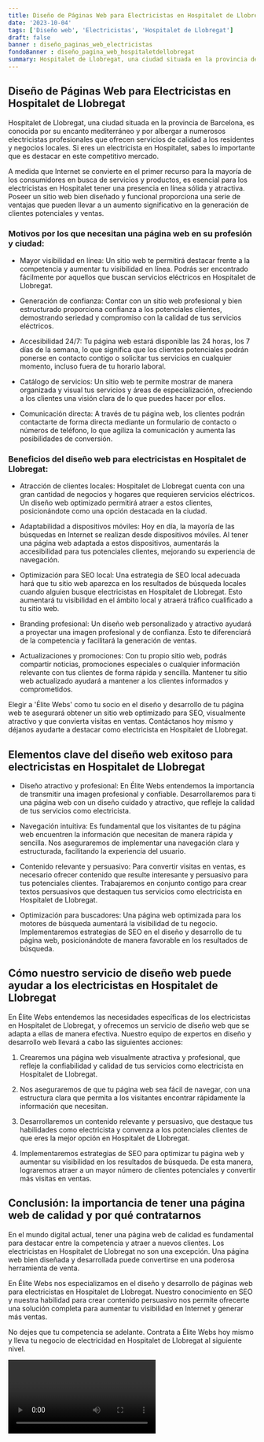 ```yaml
---
title: Diseño de Páginas Web para Electricistas en Hospitalet de Llobregat
date: '2023-10-04'
tags: ['Diseño web', 'Electricistas', 'Hospitalet de Llobregat']
draft: false
banner : diseño_paginas_web_electricistas
fondoBanner : diseño_pagina_web_hospitaletdellobregat
summary: Hospitalet de Llobregat, una ciudad situada en la provincia de Barcelona, es conocida por su encanto mediterráneo y por albergar a numerosos electricistas profesionales que ofrecen servicios de calidad a los residentes y negocios locales. Si eres un electricista en Hospitalet, sabes lo importante que es destacar en este competitivo mercado.
---
```


## Diseño de Páginas Web para Electricistas en Hospitalet de Llobregat

Hospitalet de Llobregat, una ciudad situada en la provincia de Barcelona, es conocida por su encanto mediterráneo y por albergar a numerosos electricistas profesionales que ofrecen servicios de calidad a los residentes y negocios locales. Si eres un electricista en Hospitalet, sabes lo importante que es destacar en este competitivo mercado.

A medida que Internet se convierte en el primer recurso para la mayoría de los consumidores en busca de servicios y productos, es esencial para los electricistas en Hospitalet tener una presencia en línea sólida y atractiva. Poseer un sitio web bien diseñado y funcional proporciona una serie de ventajas que pueden llevar a un aumento significativo en la generación de clientes potenciales y ventas.

### Motivos por los que necesitan una página web en su profesión y ciudad:

- Mayor visibilidad en línea: Un sitio web te permitirá destacar frente a la competencia y aumentar tu visibilidad en línea. Podrás ser encontrado fácilmente por aquellos que buscan servicios eléctricos en Hospitalet de Llobregat.

- Generación de confianza: Contar con un sitio web profesional y bien estructurado proporciona confianza a los potenciales clientes, demostrando seriedad y compromiso con la calidad de tus servicios eléctricos.

- Accesibilidad 24/7: Tu página web estará disponible las 24 horas, los 7 días de la semana, lo que significa que los clientes potenciales podrán ponerse en contacto contigo o solicitar tus servicios en cualquier momento, incluso fuera de tu horario laboral.

- Catálogo de servicios: Un sitio web te permite mostrar de manera organizada y visual tus servicios y áreas de especialización, ofreciendo a los clientes una visión clara de lo que puedes hacer por ellos.

- Comunicación directa: A través de tu página web, los clientes podrán contactarte de forma directa mediante un formulario de contacto o números de teléfono, lo que agiliza la comunicación y aumenta las posibilidades de conversión.

### Beneficios del diseño web para electricistas en Hospitalet de Llobregat:

- Atracción de clientes locales: Hospitalet de Llobregat cuenta con una gran cantidad de negocios y hogares que requieren servicios eléctricos. Un diseño web optimizado permitirá atraer a estos clientes, posicionándote como una opción destacada en la ciudad.

- Adaptabilidad a dispositivos móviles: Hoy en día, la mayoría de las búsquedas en Internet se realizan desde dispositivos móviles. Al tener una página web adaptada a estos dispositivos, aumentarás la accesibilidad para tus potenciales clientes, mejorando su experiencia de navegación.

- Optimización para SEO local: Una estrategia de SEO local adecuada hará que tu sitio web aparezca en los resultados de búsqueda locales cuando alguien busque electricistas en Hospitalet de Llobregat. Esto aumentará tu visibilidad en el ámbito local y atraerá tráfico cualificado a tu sitio web.

- Branding profesional: Un diseño web personalizado y atractivo ayudará a proyectar una imagen profesional y de confianza. Esto te diferenciará de la competencia y facilitará la generación de ventas.

- Actualizaciones y promociones: Con tu propio sitio web, podrás compartir noticias, promociones especiales o cualquier información relevante con tus clientes de forma rápida y sencilla. Mantener tu sitio web actualizado ayudará a mantener a los clientes informados y comprometidos.

Elegir a 'Élite Webs' como tu socio en el diseño y desarrollo de tu página web te asegurará obtener un sitio web optimizado para SEO, visualmente atractivo y que convierta visitas en ventas. Contáctanos hoy mismo y déjanos ayudarte a destacar como electricista en Hospitalet de Llobregat.

<GifSeo />

<Cta />

## Elementos clave del diseño web exitoso para electricistas en Hospitalet de Llobregat

- Diseño atractivo y profesional: En Élite Webs entendemos la importancia de transmitir una imagen profesional y confiable. Desarrollaremos para ti una página web con un diseño cuidado y atractivo, que refleje la calidad de tus servicios como electricista.

- Navegación intuitiva: Es fundamental que los visitantes de tu página web encuentren la información que necesitan de manera rápida y sencilla. Nos aseguraremos de implementar una navegación clara y estructurada, facilitando la experiencia del usuario.

- Contenido relevante y persuasivo: Para convertir visitas en ventas, es necesario ofrecer contenido que resulte interesante y persuasivo para tus potenciales clientes. Trabajaremos en conjunto contigo para crear textos persuasivos que destaquen tus servicios como electricista en Hospitalet de Llobregat.

- Optimización para buscadores: Una página web optimizada para los motores de búsqueda aumentará la visibilidad de tu negocio. Implementaremos estrategias de SEO en el diseño y desarrollo de tu página web, posicionándote de manera favorable en los resultados de búsqueda.

## Cómo nuestro servicio de diseño web puede ayudar a los electricistas en Hospitalet de Llobregat

En Élite Webs entendemos las necesidades específicas de los electricistas en Hospitalet de Llobregat, y ofrecemos un servicio de diseño web que se adapta a ellas de manera efectiva. Nuestro equipo de expertos en diseño y desarrollo web llevará a cabo las siguientes acciones:

1. Crearemos una página web visualmente atractiva y profesional, que refleje la confiabilidad y calidad de tus servicios como electricista en Hospitalet de Llobregat.

2. Nos aseguraremos de que tu página web sea fácil de navegar, con una estructura clara que permita a los visitantes encontrar rápidamente la información que necesitan.

3. Desarrollaremos un contenido relevante y persuasivo, que destaque tus habilidades como electricista y convenza a los potenciales clientes de que eres la mejor opción en Hospitalet de Llobregat.

4. Implementaremos estrategias de SEO para optimizar tu página web y aumentar su visibilidad en los resultados de búsqueda. De esta manera, lograremos atraer a un mayor número de clientes potenciales y convertir más visitas en ventas.

## Conclusión: la importancia de tener una página web de calidad y por qué contratarnos

En el mundo digital actual, tener una página web de calidad es fundamental para destacar entre la competencia y atraer a nuevos clientes. Los electricistas en Hospitalet de Llobregat no son una excepción. Una página web bien diseñada y desarrollada puede convertirse en una poderosa herramienta de venta.

En Élite Webs nos especializamos en el diseño y desarrollo de páginas web para electricistas en Hospitalet de Llobregat. Nuestro conocimiento en SEO y nuestra habilidad para crear contenido persuasivo nos permite ofrecerte una solución completa para aumentar tu visibilidad en Internet y generar más ventas.

No dejes que tu competencia se adelante. Contrata a Élite Webs hoy mismo y lleva tu negocio de electricidad en Hospitalet de Llobregat al siguiente nivel.

<Video />

<CtaBot job='Electricistas' city='Hospitalet de Llobregat'/>

<Gmaps query='Hospitalet de Llobregat+españa+maps' />